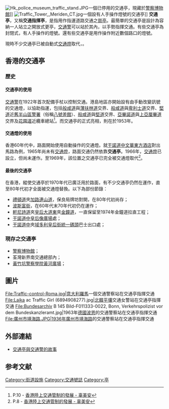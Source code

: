 {{globalize|time=2015-07-17T11:46:07+00:00}}
[[File:Hk_police_museum_traffic_stand.JPG|thumb]]一個已停用的交通亭，現藏於[[警隊博物館|警察博物館]]]]
[[File:Traffic_Tower,_Meriden_CT.jpg|thumb]]一個設有人手操作燈號的交通亭]]
'''交通亭'''，又稱'''交通指揮亭'''，是指用作指運道路交通之[[崗亭|崗亭]]。最簡單的交通亭是設計為容納一人站立之開放式更亭，[[交通警|交通警]]可以站於其內，以手勢指揮交通。有些交通亭為封閉式，有人手操作的燈號。還有些交通亭是用作操作附近數個路口的燈號。

現時不少交通亭已被自動式[[交通燈|交通燈]]取代，{{Fact|但一些較落後的地區依然廣泛使用以手勢指揮交通的交通亭，例如[[朝鮮民主主義人民共和國|朝鮮民主主義人民共和國]]|time=2015-08-01T12:16:11+00:00}}。

==香港的交通亭==

===歷史===
====交通亭的使用====
[[交通警|交通警]]在1922年首次配備手杖以控制交通。港島地區亦開始設有由手動改變訊號的交通燈，以協助指運，包括[[般咸道|般咸道]]與[[薄扶林道|薄扶林道]]交界、[[般咸道|般咸道]]與[[卑利士道|卑利士道]]交界、[[堅道|堅道]]近[[舊半山區警署|舊半山區警署]]（俗稱[[八號差館|八號差館]]）、[[般咸道|般咸道]]與[[堅道|堅道]]交界、[[亞畢諾道|亞畢諾道]]與[[上亞厘畢道|上亞厘畢道]]交界及[[花園道|花園道]]近纜車總站<ref>P.10 - [http://125.215.250.107/thesis/2012/11.pdf 香港陸上交通管制的發展 - 辜美安]{{dead link|date=2017年11月 |bot=InternetArchiveBot |fix-attempted=yes }}</ref>。而交通亭的正式亮相，則在於1953年。

====交通燈的使用====

香港60年代中，路面開始使用自動操作的交通燈。就[[干諾道中|干諾道中]][[文華東方酒店|文華東方酒店]]對出馬路為例，1965年尚未有[[交通燈|交通燈]]，路面交通仍然依靠'''交通亭'''。1966年，[[交通燈|交通燈]]已設立，但尚未運作。至1969年，該位置之交通亭已完全被交通燈取代<ref>P.8 - [http://125.215.250.107/thesis/2012/11.pdf 香港陸上交通管制的發展 - 辜美安]{{dead link|date=2017年11月 |bot=InternetArchiveBot |fix-attempted=yes }}</ref>。

====最後的交通亭====
在香港，縱使交通亭於1970年代已廣泛用於路面，有不少交通亭仍然在運作，直至80年代初才全面被交通燈替換。以下為部份節錄：
*[[禮頓道|禮頓道]]夾[[加路連山道|加路連山道]]，保良局牌坊對開，在80年代初尚存；
*[[波斯富街|波斯富街]]，在60年代末70年代初仍在運作；
*[[軒尼詩道|軒尼詩道]]夾[[皇后大道東_(街道)|皇后大道東]]夾[[金鐘道|金鐘道]]，一直保留至1974年金鐘道拉直工程；
*[[干諾道中|干諾道中]][[皇后像廣場|皇后像廣場]]處；
*[[干諾道中|干諾道中]]夾[[域多利皇后街|域多利皇后街]][[統一碼頭|統一碼頭]]巴士出口處；

===現存之交通亭===
*[[警隊博物館|警察博物館]]；
*荃灣新界南交通總部內；
*[[黃竹坑警察學院|黃竹坑警察學院]][[黃河廣場|黃河廣場]]；

==圖片==
<gallery>
File:Traffic-control-Roma.jpg|[[意大利|意大利]][[羅馬|羅馬]]一個交通警察站在交通亭指揮交通
File:Laika ac Traffic Girl (6894908277).jpg|[[北韓|北韓]][[平壤|平壤]]交通女警站在交通亭指揮交通
File:Bundesarchiv B 145 Bild-F011333-0022, Bonn, Verkehrspolizist vor dem Bundeskanzleramt.jpg|1963年[[德國|德國]][[波恩|波恩]]的交通警察站在交通亭指揮交通
File:廣州市靖海路.JPG|1936年[[廣州市|廣州市]][[靖海路|靖海路]]的交通警察站在交通亭指揮交通
</gallery>

==外部連結==
*[http://hklivestory.blogspot.sg/2013/02/blog-post.html 交通亭與交通警的故事] {{Wayback|url=http://hklivestory.blogspot.sg/2013/02/blog-post.html |date=20161115115126 }}

== 参考文献 ==
{{Reflist}}

[[Category:街道設施|Category:街道設施]]
[[Category:交通號誌|Category:交通號誌]]
[[Category:亭|Category:亭]]